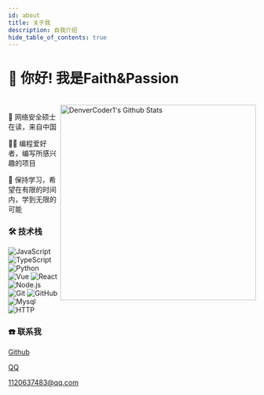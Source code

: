 ```yaml
---
id: about
title: 关于我
description: 自我介绍
hide_table_of_contents: true
---
```



# 👋 你好! 我是Faith&Passion
<br />
<a href="https://github.com/qq1120637483">
    <img alt="DenverCoder1's Github Stats" src="https://denvercoder1-github-readme-stats.vercel.app/api?username=qq1120637483&show_icons=true&count_private=true&theme=react&hide_border=true&hide_title=true&bg_color=1F222E&title_color=F85D7F&icon_color=F8D866" align= "right" width="398px" />
</a>

🧑 网络安全硕士在读，来自中国

👨‍💻 编程爱好者，编写所感兴趣的项目

🌱 保持学习，希望在有限的时间内，学到无限的可能


### 🛠 技术栈

![JavaScript](https://img.shields.io/badge/-JavaScript-333333?style=flat&logo=javascript)
![TypeScript](https://img.shields.io/badge/-TypeScript-333333?style=flat&logo=typescript)
![Python](https://img.shields.io/badge/-Python-333333?style=flat&logo=python)
![Vue](https://img.shields.io/badge/-Vue-333333?style=flat&logo=vue.js)
![React](https://img.shields.io/badge/-React-333333?style=flat&logo=react)
![Node.js](https://img.shields.io/badge/-Node-333333?style=flat&logo=node.js)
![Git](https://img.shields.io/badge/-Git-333333?style=flat-square&logo=git)
![GitHub](https://img.shields.io/badge/-GitHub-333333?style=flat-square&logo=github)
![Mysql](https://img.shields.io/badge/-Mysql-333333?style=flat&logo=mysql)
![HTTP](https://img.shields.io/badge/-HTTP-333333?style=flat&logo=http)



### ☎️ 联系我

<p style={{display: 'flex', gap: '0.5rem'}}> <GithubIcon /> <a href="https://github.com/qq1120637483" target="_blank">Github</a></p>

<p style={{display: 'flex', gap: '0.5rem'}}> <QqIcon /> <a href="http://wpa.qq.com/msgrd?v=3&uin=1120637483&site=qq&menu=yes" target="_blank">QQ</a></p>

<p style={{display: 'flex', gap: '0.5rem'}}> <EmailIcon /> <a href="mailto:1120637483@qq.com" target="_blank">1120637483@qq.com</a></p>
